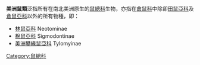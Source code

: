 '''美洲鼠類'''泛指所有在南北美洲原生的[[鼠總科|鼠總科]]生物，亦指在[[倉鼠科|倉鼠科]]中除卻[[田鼠亞科|田鼠亞科]]及[[倉鼠亞科|倉鼠亞科]]以外的所有物種，即：
* [[林鼠亞科|林鼠亞科]] Neotominae
* [[棉鼠亞科|棉鼠亞科]] Sigmodontinae
* [[美洲攀緣鼠亞科|美洲攀緣鼠亞科]] Tylomyinae
[[Category:鼠總科|Category:鼠總科]]
